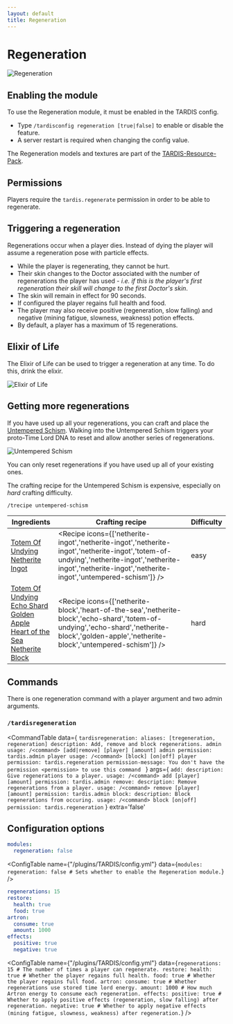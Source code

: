 ```yaml
---
layout: default
title: Regeneration
---
```



# Regeneration

![Regeneration](/images/skins/regeneration.png)

## Enabling the module

To use the Regeneration module, it must be enabled in the TARDIS config.

- Type `/tardisconfig regeneration [true|false]` to enable or disable the feature.
- A server restart is required when changing the config value.

The Regeneration models and textures are part of the [TARDIS-Resource-Pack](/resource-packs).

## Permissions

Players require the `tardis.regenerate` permission in order to be able to regenerate.

## Triggering a regeneration

Regenerations occur when a player dies. Instead of dying the player will assume a regeneration pose with particle effects.
- While the player is regenerating, they cannot be hurt.
- Their skin changes to the Doctor associated with the number of 
regenerations the player has used - _i.e. if this is the player's first regeneration their skill will change to the first 
Doctor's skin_.
- The skin will remain in effect for 90 seconds.
- If configured the player regains full health and food.
- The player may also receive positive (regeneration, slow falling) and negative (mining fatigue, slowness, weakness) potion effects.
- By default, a player has a maximum of 15 regenerations.

## Elixir of Life

The Elixir of Life can be used to trigger a regeneration at any time. To do this, drink the elixir.

![Elixir of Life](/images/skins/elixir_of_life.png)

## Getting more regenerations

If you have used up all your regenerations, you can craft and place the [Untempered Schism](/recipes/custom-blocks/untempered-schism). Walking into the Untempered Schism triggers your proto-Time Lord DNA to reset and allow another series of regenerations.

![Untempered Schism](/images/docs/untempered_schism.png)

You can only reset regenerations if you have used up all of your existing ones.

The crafting recipe for the Untempered Schism is expensive, especially on _hard_ crafting difficulty.

`/trecipe untempered-schism`

| Ingredients | Crafting recipe | Difficulty |
| ----------- | --------------- | ------------- |
| [Totem Of Undying](https://minecraft.wiki/w/Totem_of_Undying)<br/>[Netherite Ingot](https://minecraft.wiki/w/Netherite_Ingot) | <Recipe icons={['netherite-ingot','netherite-ingot','netherite-ingot','netherite-ingot','totem-of-undying','netherite-ingot','netherite-ingot','netherite-ingot','netherite-ingot','untempered-schism']} /> | easy |
| [Totem Of Undying](https://minecraft.wiki/w/Totem_of_Undying)<br/>[Echo Shard](https://minecraft.wiki/w/Echo_Shard)<br/>[Golden Apple](https://minecraft.wiki/w/Golden_Apple)<br/>[Heart of the Sea](https://minecraft.wiki/w/Heart_of_the_Sea)<br/>[Netherite Block](https://minecraft.wiki/w/Netherite_Block) | <Recipe icons={['netherite-block','heart-of-the-sea','netherite-block','echo-shard','totem-of-undying','echo-shard','netherite-block','golden-apple','netherite-block','untempered-schism']} /> | hard |

## Commands

There is one regeneration command with a player argument and two admin arguments.

### `/tardisregeneration`

<CommandTable data={
    `tardisregeneration:
    aliases: [tregeneration, regeneration]
    description: Add, remove and block regenerations.
    admin usage: /<command> [add|remove] [player] [amount]
    admin permission: tardis.admin
    player usage: /<command> [block] [on|off]
    player permission: tardis.regeneration
    permission-message: You don't have the permission <permission> to use this command
    `
}
args={
    `
    add:
      description: Give regenerations to a player.
      usage: /<command> add [player] [amount]
      permission: tardis.admin
    remove:
      description: Remove regenerations from a player.
      usage: /<command> remove [player] [amount]
      permission: tardis.admin
    block:
      description: Block regenerations from occuring.
      usage: /<command> block [on|off]
      permission: tardis.regeneration
    `
}
extra='false'
>
</CommandTable>

## Configuration options

```yaml title="/plugins/TARDIS/config.yml"
modules:
  regeneration: false
```

<ConfigTable name={"/plugins/TARDIS/config.yml"} data={`
modules:
  regeneration: false # Sets whether to enable the Regeneration module.
`} />

```yaml title="/plugins/TARDIS/regeneration.yml"
regenerations: 15
restore:
  health: true
  food: true
artron:
  consume: true
  amount: 1000
effects:
  positive: true
  negative: true
```

<ConfigTable name={"/plugins/TARDIS/config.yml"} data={`
regenerations: 15 # The number of times a player can regenerate.
restore:
  health: true # Whether the player regains full health.
  food: true # Whether the player regains full food.
artron:
  consume: true # Whether regenerations use stored time lord energy.
  amount: 1000 # How much Artron energy to consume each regeneration.
effects:
  positive: true # Whether to apply positive effects (regeneration, slow falling) after regeneration.
  negative: true # Whether to apply negative effects (mining fatigue, slowness, weakness) after regeneration.
`} />
